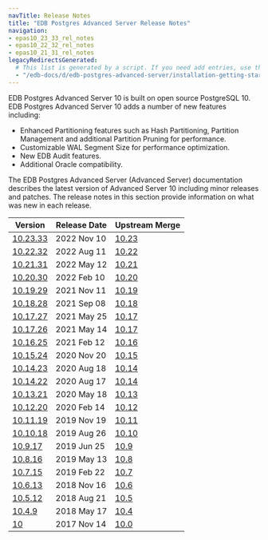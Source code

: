 ```yaml
---
navTitle: Release Notes
title: "EDB Postgres Advanced Server Release Notes"
navigation: 
- epas10_23_33_rel_notes
- epas10_22_32_rel_notes
- epas10_21_31_rel_notes
legacyRedirectsGenerated:
  # This list is generated by a script. If you need add entries, use the `legacyRedirects` key.
  - "/edb-docs/d/edb-postgres-advanced-server/installation-getting-started/release-notes/10/toc.html"
---
```


EDB Postgres Advanced Server 10 is built on open source PostgreSQL 10. EDB Postgres Advanced Server 10 adds a number of new features including: 

-  Enhanced Partitioning features such as Hash Partitioning, Partition Management and additional Partition Pruning for performance.
-  Customizable WAL Segment Size for performance optimization.
-  New EDB Audit features.
-  Additional Oracle compatibility.

The EDB Postgres Advanced Server (Advanced Server) documentation describes the latest version of Advanced Server 10 including minor releases and patches. The release notes in this section provide information on what was new in each release. 

| Version | Release Date | Upstream Merge | 
| ------- | ------------ | -------------- | 
| [10.23.33](epas10_23_33_rel_notes.mdx) | 2022 Nov 10  | [10.23](https://www.postgresql.org/docs/10/release-10-23.html)           | 
| [10.22.32](epas10_22_32_rel_notes.mdx) | 2022 Aug 11  | [10.22](https://www.postgresql.org/docs/10/release-10-22.html)           | 
| [10.21.31](epas10_21_31_rel_notes.mdx) | 2022 May 12  | [10.21](https://www.postgresql.org/docs/10/release-10-21.html)           | 
| [10.20.30](09_epas10.20.30_rel_notes.mdx) | 2022 Feb 10  | [10.20](https://www.postgresql.org/docs/10/release-10-20.html)           | 
| [10.19.29](10_epas10.19.29_rel_notes.mdx) | 2021 Nov 11 | [10.19](https://www.postgresql.org/docs/10/release-10-19.html) | 
| [10.18.28](11_epas10.18.28_rel_notes.mdx) | 2021 Sep 08 | [10.18](https://www.postgresql.org/docs/10/release-10-18.html) | 
| [10.17.27](13_epas10.17.27_rel_notes.mdx) | 2021 May 25 | [10.17](https://www.postgresql.org/docs/10/release-10-17.html) | 
| [10.17.26](15_epas10.17.26_rel_notes.mdx) | 2021 May 14 | [10.17](https://www.postgresql.org/docs/10/release-10-17.html) | 
| [10.16.25](17_epas10.16.25_rel_notes.mdx) | 2021 Feb 12 | [10.16](https://www.postgresql.org/docs/10/release-10-16.html) | 
| [10.15.24](19_epas10.15.24_rel_notes.mdx) | 2020 Nov 20 | [10.15](https://www.postgresql.org/docs/10/release-10-15.html) | 
| [10.14.23](21_epas10.14.23_rel_notes.mdx) | 2020 Aug 18 | [10.14](https://www.postgresql.org/docs/10/release-10-14.html) | 
| [10.14.22](23_epas10.14.22_rel_notes.mdx) | 2020 Aug 17 | [10.14](https://www.postgresql.org/docs/10/release-10-14.html) | 
| [10.13.21](25_epas10.13.21_rel_notes.mdx) | 2020 May 18 | [10.13](https://www.postgresql.org/docs/10/release-10-13.html) | 
| [10.12.20](27_epas10.12.20_rel_notes.mdx) | 2020 Feb 14 | [10.12](https://www.postgresql.org/docs/10/release-10-12.html) | 
| [10.11.19](29_epas10.11.19_rel_notes.mdx) | 2019 Nov 19 | [10.11](https://www.postgresql.org/docs/10/release-10-11.html) | 
| [10.10.18](31_epas10.10.18_rel_notes.mdx) | 2019 Aug 26 | [10.10](https://www.postgresql.org/docs/10/release-10-10.html) | 
| [10.9.17](33_epas10.9.17_rel_notes.mdx)   | 2019 Jun 25 | [10.9](https://www.postgresql.org/docs/10/release-10-9.html) | 
| [10.8.16](35_epas10.8.16_rel_notes.mdx)   | 2019 May 13 | [10.8](https://www.postgresql.org/docs/10/release-10-8.html) | 
| [10.7.15](37_epas10.7.15_rel_notes.mdx)   | 2019 Feb 22 | [10.7](https://www.postgresql.org/docs/10/release-10-7.html) | 
| [10.6.13](39_epas10.6.13_rel_notes.mdx)   | 2018 Nov 16 | [10.6](https://www.postgresql.org/docs/10/release-10-6.html) | 
| [10.5.12](41_epas10.5.12_rel_notes.mdx)   | 2018 Aug 21 | [10.5](https://www.postgresql.org/docs/10/release-10-5.html) | 
| [10.4.9](43_epas10.4.9_rel_notes.mdx)     | 2018 May 17 | [10.4](https://www.postgresql.org/docs/10/release-10-4.html) | 
| [10](45_epas10_rel_notes.mdx)             | 2017 Nov 14 | [10.0](https://www.postgresql.org/docs/10/release-10.html)   | 